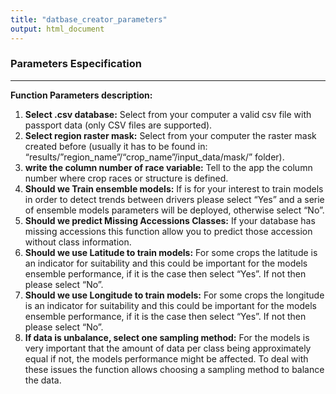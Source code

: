 ```yaml
---
title: "datbase_creator_parameters"
output: html_document
---
```


### **Parameters Especification**

***

**Function Parameters description:**

1. __Select .csv database:__ Select from your computer a valid csv file with passport data (only CSV files are supported).
2. __Select region raster mask:__ Select from your computer the raster mask created before (usually it has to be found in: "results/"region\_name"/"crop\_name"/input\_data/mask/" folder).
3. __write the column number of race variable:__ Tell to the app the column number where crop races or structure is defined.
4. __Should we Train ensemble models:__  If is for your interest to train models in order to detect trends between drivers please select "Yes" 
                                          and a serie of ensemble models parameters will be deployed, otherwise select "No".
5. __Should we predict Missing Accessions Classes:__ If your database has missing accessions this function allow you to predict those accession without class information.
6. __Should we use Latitude to train models:__ For some crops the latitude is an indicator for suitability and this could be important for the models ensemble performance, if it is the case then select "Yes". If not then please select "No".
7. __Should we use Longitude to train models:__ For some crops the longitude is an indicator for suitability and this could be important for the models ensemble performance, if it is the case then select "Yes". If not then please select "No".
8. __If data is unbalance, select one sampling method:__ For the models is very important that the amount of data per class being approximately equal if not, the models performance might be affected. To deal with these issues the function allows choosing a sampling method to balance the data.



                                                       

